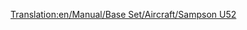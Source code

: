[[Translation:en/Manual/Base Set/Aircraft/Sampson U52]]

{{en/Manual/Base Set/Aircraft/Aircraft|Name=Sampson U52
|Image=[[File:en/Manual/Base Set/Aircraft/JunkersJU52.png|Sampson U52]]
|Cost=28,710 (57.420)
|Speed=473 kph (296 MPH)
|Annual=2,390 (4.780)
|Designed=1928
|Lifespan=20
|Capacity=25 passengers & 4 bags of mail
|
|Description=The Sampson U52 is the first plane available in the game, and as a result, is relatively small, yet expensive to run.
|Real-life=[https://www.wikipedia.org/wiki/Junkers Ju 52 Junkers  Ju 52]
}}
